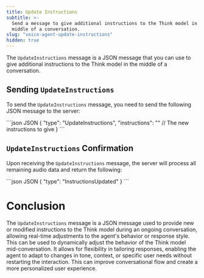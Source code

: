 ```yaml
---
title: Update Instructions
subtitle: >-
  Send a message to give additional instructions to the Think model in the
  middle of a conversation.
slug: "voice-agent-update-instructions"
hidden: true
---
```


<div class="flex flex-row gap-2">
  <Markdown src="../snippets/va-stream-deprecated.mdx" /> <Markdown src="../snippets/deprecated.mdx" />
</div>

The `UpdateInstructions` message is a JSON message that you can use to give additional instructions to the Think model in the middle of a conversation.

## Sending `UpdateInstructions`

To send the `UpdateInstructions` message, you need to send the following JSON message to the server:

<CodeGroup>
  ```json JSON
  {
    "type": "UpdateInstructions",
    "instructions": "" // The new instructions to give
  }
  ```
</CodeGroup>

## `UpdateInstructions` Confirmation

Upon receiving the `UpdateInstructions` message, the server will process all remaining audio data and return the following:

<CodeGroup>
  ```json JSON
  {
      "type": "InstructionsUpdated"
  }
  ```
</CodeGroup>

# Conclusion

The `UpdateInstructions` message is a JSON message used to provide new or modified instructions to the Think model during an ongoing conversation, allowing real-time adjustments to the agent's behavior or response style. This can be used to dynamically adjust the behavior of the Think model mid-conversation. It allows for flexibility in tailoring responses, enabling the agent to adapt to changes in tone, context, or specific user needs without restarting the interaction. This can improve conversational flow and create a more personalized user experience.
